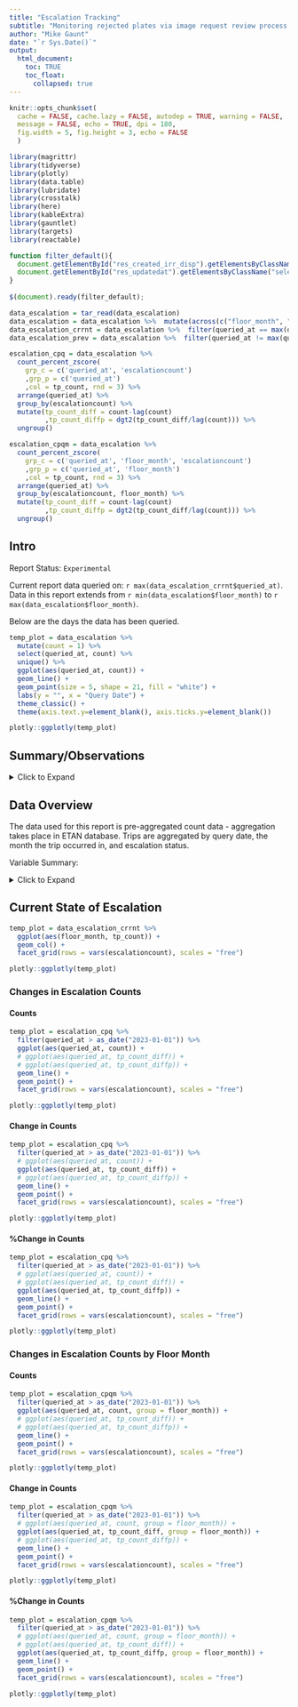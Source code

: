 ```yaml
---
title: "Escalation Tracking"
subtitle: "Monitoring rejected plates via image request review process."
author: "Mike Gaunt"
date: "`r Sys.Date()`"
output: 
  html_document:
    toc: TRUE
    toc_float:
      collapsed: true
---
```


```r
knitr::opts_chunk$set(
  cache = FALSE, cache.lazy = FALSE, autodep = TRUE, warning = FALSE, 
  message = FALSE, echo = TRUE, dpi = 180,
  fig.width = 5, fig.height = 3, echo = FALSE
  )
```

<!--#general comments===========================================================
#~~~~~~~~~~~~~~~~~~~~~~~~~~~~~~~~~~~~~~~~~~~~~~~~~~~~~~~~~~~~~~~~~~~~~~~~~~~~~~~
#
# This is [[insert description here - what it does/solve]]
#
# By: mike gaunt, michael.gaunt@wsp.com
#
# README: [[insert brief readme here]]
#-------- [[insert brief readme here]]
#
# *please use 80 character margins
# *please go to https://pkgs.rstudio.com/flexdashboard/articles/layouts.html
# to explore the different layouts available for the flexdashboard framework
#
#~~~~~~~~~~~~~~~~~~~~~~~~~~~~~~~~~~~~~~~~~~~~~~~~~~~~~~~~~~~~~~~~~~~~~~~~~~~ -->

<!--#library set-up=============================================================
#~~~~~~~~~~~~~~~~~~~~~~~~~~~~~~~~~~~~~~~~~~~~~~~~~~~~~~~~~~~~~~~~~~~~~~~~~~~~~~~
#content in this section should be removed if in production - ok for dev -->
```r
library(magrittr)
library(tidyverse)
library(plotly)
library(data.table)
library(lubridate)
library(crosstalk)
library(here)
library(kableExtra)
library(gauntlet)
library(targets)
library(reactable)
```

<!--#source helpers/utilities===================================================
#~~~~~~~~~~~~~~~~~~~~~~~~~~~~~~~~~~~~~~~~~~~~~~~~~~~~~~~~~~~~~~~~~~~~~~~~~~~~~~~
#content in this section should be removed if in production - ok for dev -->
```js
function filter_default(){
  document.getElementById("res_created_irr_disp").getElementsByClassName("selectized")[0].selectize.setValue("4. Counts greater than 10,000",false) 
  document.getElementById("res_updatedat").getElementsByClassName("selectized")[0].selectize.setValue("4. Counts greater than 10,000",false) 
}
    
$(document).ready(filter_default);
```

<!--#source data================================================================
#~~~~~~~~~~~~~~~~~~~~~~~~~~~~~~~~~~~~~~~~~~~~~~~~~~~~~~~~~~~~~~~~~~~~~~~~~~~~~~~
#content in this section should be removed if in production - ok for dev 
#area to upload data with and to perform initial munging
#please add test data here so that others may use/unit test these scripts -->

```r
data_escalation = tar_read(data_escalation)
data_escalation = data_escalation %>%  mutate(across(c("floor_month", "queried_at")))
data_escalation_crrnt = data_escalation %>%  filter(queried_at == max(queried_at))
data_escalation_prev = data_escalation %>%  filter(queried_at != max(queried_at)) %>% filter(queried_at == max(queried_at))
```

```r
escalation_cpq = data_escalation %>% 
  count_percent_zscore(
    grp_c = c('queried_at', 'escalationcount')
    ,grp_p = c('queried_at')
    ,col = tp_count, rnd = 3) %>%
  arrange(queried_at) %>%
  group_by(escalationcount) %>%
  mutate(tp_count_diff = count-lag(count)
         ,tp_count_diffp = dgt2(tp_count_diff/lag(count))) %>%  
  ungroup()

escalation_cpqm = data_escalation %>% 
  count_percent_zscore(
    grp_c = c('queried_at', 'floor_month', 'escalationcount')
    ,grp_p = c('queried_at', 'floor_month')
    ,col = tp_count, rnd = 3) %>%
  arrange(queried_at) %>%
  group_by(escalationcount, floor_month) %>%
  mutate(tp_count_diff = count-lag(count)
         ,tp_count_diffp = dgt2(tp_count_diff/lag(count))) %>%  
  ungroup()
```


## Intro

Report Status: `Experimental`

Current report data queried on: ``r max(data_escalation_crrnt$queried_at)``.
Data in this report extends from ``r min(data_escalation$floor_month)`` to ``r max(data_escalation$floor_month)``.  

Below are the days the data has been queried.
```r
temp_plot = data_escalation %>%
  mutate(count = 1) %>%
  select(queried_at, count) %>%
  unique() %>%
  ggplot(aes(queried_at, count)) +
  geom_line() +
  geom_point(size = 5, shape = 21, fill = "white") +
  labs(y = "", x = "Query Date") +
  theme_classic() +
  theme(axis.text.y=element_blank(), axis.ticks.y=element_blank()) 

plotly::ggplotly(temp_plot)
```

## Summary/Observations

<details>
<summary>Click to Expand</summary>

::: {style="padding: 1em; background: #DCDCDC; border-radius: 10px"}
 
Removed. 

:::

</details> 

## Data Overview

The data used for this report is pre-aggregated count data - aggregation takes place in ETAN database. 
Trips are aggregated by query date, the month the trip occurred in, and escalation status.

Variable Summary:

<details>
<summary>Click to Expand</summary>

Grouping Attributes: 

+ `escalationcount`: the number of times a trip has been escalated
+ `floor_month`: the year/month a trip occurred in
+ `queried_at`: date a record was queried

Count Attributes:

+ `tp_count`: count of trips given unique combinations of the above attributes

This table displays a sample of the raw trip level data. 
```r

data_escalation %>% 
  sample_n(200) %>% 
  reactable(height = 300, defaultPageSize = 1000
            ,striped = T, highlight = T, bordered = F
            , wrap = FALSE, resizable = TRUE, compact = T)
```

</details> 

## Current State of Escalation

```r
temp_plot = data_escalation_crrnt %>% 
  ggplot(aes(floor_month, tp_count)) +
  geom_col() +
  facet_grid(rows = vars(escalationcount), scales = "free")

plotly::ggplotly(temp_plot)
```


### Changes in Escalation Counts {.tabset}

#### Counts
```r
temp_plot = escalation_cpq %>%
  filter(queried_at > as_date("2023-01-01")) %>%
  ggplot(aes(queried_at, count)) +
  # ggplot(aes(queried_at, tp_count_diff)) +
  # ggplot(aes(queried_at, tp_count_diffp)) +
  geom_line() +
  geom_point() +
  facet_grid(rows = vars(escalationcount), scales = "free")

plotly::ggplotly(temp_plot)
```

#### Change in Counts 
```r
temp_plot = escalation_cpq %>%
  filter(queried_at > as_date("2023-01-01")) %>%
  # ggplot(aes(queried_at, count)) +
  ggplot(aes(queried_at, tp_count_diff)) +
  # ggplot(aes(queried_at, tp_count_diffp)) +
  geom_line() +
  geom_point() +
  facet_grid(rows = vars(escalationcount), scales = "free")

plotly::ggplotly(temp_plot)
```

#### %Change in Counts 
```r
temp_plot = escalation_cpq %>%
  filter(queried_at > as_date("2023-01-01")) %>%
  # ggplot(aes(queried_at, count)) +
  # ggplot(aes(queried_at, tp_count_diff)) +
  ggplot(aes(queried_at, tp_count_diffp)) +
  geom_line() +
  geom_point() +
  facet_grid(rows = vars(escalationcount), scales = "free")

plotly::ggplotly(temp_plot)
```

### {-}

### Changes in Escalation Counts by Floor Month {.tabset}

#### Counts
```r
temp_plot = escalation_cpqm %>%
  filter(queried_at > as_date("2023-01-01")) %>%
  ggplot(aes(queried_at, count, group = floor_month)) +
  # ggplot(aes(queried_at, tp_count_diff)) +
  # ggplot(aes(queried_at, tp_count_diffp)) +
  geom_line() +
  geom_point() +
  facet_grid(rows = vars(escalationcount), scales = "free")

plotly::ggplotly(temp_plot)
```

#### Change in Counts 
```r
temp_plot = escalation_cpqm %>%
  filter(queried_at > as_date("2023-01-01")) %>%
  # ggplot(aes(queried_at, count, group = floor_month)) +
  ggplot(aes(queried_at, tp_count_diff, group = floor_month)) +
  # ggplot(aes(queried_at, tp_count_diffp)) +
  geom_line() +
  geom_point() +
  facet_grid(rows = vars(escalationcount), scales = "free")

plotly::ggplotly(temp_plot)
```

#### %Change in Counts 
```r
temp_plot = escalation_cpqm %>%
  filter(queried_at > as_date("2023-01-01")) %>%
  # ggplot(aes(queried_at, count, group = floor_month)) +
  # ggplot(aes(queried_at, tp_count_diff)) +
  ggplot(aes(queried_at, tp_count_diffp, group = floor_month)) +
  geom_line() +
  geom_point() +
  facet_grid(rows = vars(escalationcount), scales = "free")

plotly::ggplotly(temp_plot)
```

### {-}

<!-- end -->


